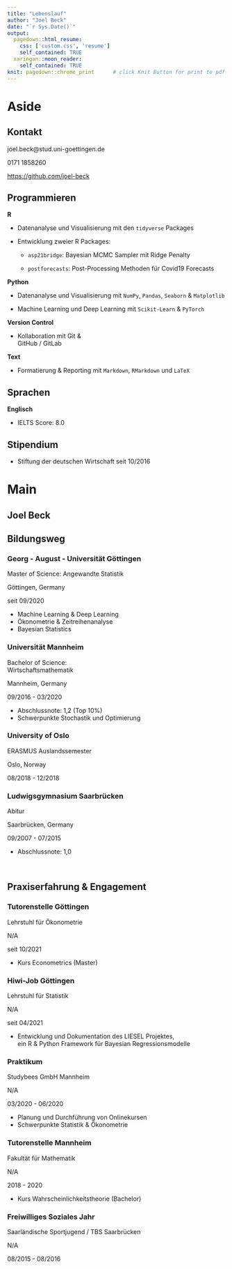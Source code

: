 ```yaml
---
title: "Lebenslauf"
author: "Joel Beck"
date: "`r Sys.Date()`"
output:
  pagedown::html_resume:            
    css: ['custom.css', 'resume']
    self_contained: TRUE
  xaringan::moon_reader:              
    self_contained: TRUE
knit: pagedown::chrome_print      # click Knit Button for print to pdf
---
```



Aside
================================================================================




Kontakt {#contact}
--------------------------------------------------------------------------------

<i class="fa fa-envelope"></i> joel.beck@stud.uni-goettingen.de  

<i class="fas fa-phone"></i> 0171 1858260

<i class="fab fa-github"></i> <https://github.com/joel-beck>


Programmieren {#programming}
-------------------------------------------------------------------

**R**

  - Datenanalyse und Visualisierung mit den `tidyverse` Packages
  
  - Entwicklung zweier R Packages:
  
      - `asp21bridge`: Bayesian MCMC Sampler mit Ridge Penalty
      
      - `postforecasts`: Post-Processing Methoden für Covid19 Forecasts
  

**Python**

  - Datenanalyse und Visualisierung mit `NumPy`, `Pandas`, `Seaborn` & `Matplotlib`
  
  - Machine Learning und Deep Learning mit `Scikit-Learn` & `PyTorch`
  

**Version Control**

  - Kollaboration mit Git & \
  GitHub / GitLab
  
**Text**

  - Formatierung & Reporting mit `Markdown`, `RMarkdown` und `LaTeX` 



Sprachen {#language} 
-------------------------------------------------------------------

**Englisch**

  - IELTS Score: 8.0
  
  
  
Stipendium {#scholarship} 
-------------------------------------------------------------------

  - Stiftung der deutschen Wirtschaft seit 10/2016 




Main
================================================================================




Joel Beck {#title}
---------------------------------------------------------------------------------




Bildungsweg {data-icon=graduation-cap data-concise=true}
---------------------------------------------------------------------------------


### Georg - August - Universität Göttingen

Master of Science: Angewandte Statistik 

Göttingen, Germany

seit 09/2020

- Machine Learning & Deep Learning
- Ökonometrie & Zeitreihenanalyse
- Bayesian Statistics
 

### Universität Mannheim 

Bachelor of Science: \
Wirtschaftsmathematik

Mannheim, Germany

09/2016 - 03/2020

- Abschlussnote: 1,2 (Top 10%)
- Schwerpunkte Stochastik und Optimierung 


### University of Oslo

ERASMUS Auslandssemester

Oslo, Norway

08/2018 - 12/2018


### Ludwigsgymnasium Saarbrücken

Abitur 

Saarbrücken, Germany

09/2007 - 07/2015

- Abschlussnote: 1,0 


<br> <!-- vergrößert Abstand -->



Praxiserfahrung & Engagement {data-icon=chalkboard-teacher} 
---------------------------------------------------------------------------------

### Tutorenstelle Göttingen

Lehrstuhl für Ökonometrie

N/A

seit 10/2021

- Kurs Econometrics (Master)


### Hiwi-Job Göttingen

Lehrstuhl für Statistik

N/A

seit 04/2021

- Entwicklung und Dokumentation des LIESEL Projektes, \
ein R & Python Framework für Bayesian Regressionsmodelle


### Praktikum

Studybees GmbH Mannheim

N/A

03/2020 - 06/2020

- Planung und Durchführung von Onlinekursen 
- Schwerpunkte Statistik & Ökonometrie



### Tutorenstelle Mannheim

Fakultät für Mathematik

N/A

2018 - 2020

- Kurs Wahrscheinlichkeitstheorie (Bachelor)



### Freiwilliges Soziales Jahr

Saarländische Sportjugend / TBS Saarbrücken

N/A

08/2015 - 08/2016

<br> <!-- verlängert blaue timeline -->
